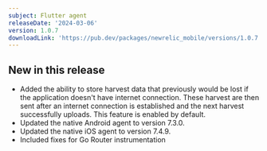 ```yaml
---
subject: Flutter agent
releaseDate: '2024-03-06'
version: 1.0.7
downloadLink: 'https://pub.dev/packages/newrelic_mobile/versions/1.0.7'
---
```


## New in this release

* Added the ability to store harvest data that previously would be lost if the application doesn't have internet connection. These harvest are then sent after an internet connection is established and the next harvest successfully uploads. This feature is enabled by default.
* Updated the native Android agent to version 7.3.0.
* Updated the native iOS agent to version 7.4.9.
* Included fixes for Go Router instrumentation
